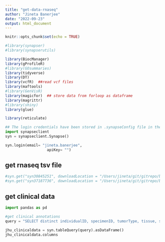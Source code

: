 ```yaml
---
title: "get-data-rnaseq"
author: "Jineta Banerjee"
date: "2022-09-23"
output: html_document
---
```

```r
knitr::opts_chunk$set(echo = TRUE)
```

```r

#library(synapser)
#library(synapserutils)

library(BiocManager)
library(gProfileR)
#library(GOsummaries)
library(tidyverse)
library(DT)
library(vcfR)  ##read vcf files
library(maftools)
#library(GenVisR)
library(magicfor)  ## store data from forloop as dataframe
library(magrittr)
#library(shiny)
library(glue)

library(reticulate)

```

```python

## The login credentials have been stored in .synapseConfig file in the home dir. If you dont have this setup, please make the file before trying to login.
import synapseclient
syn = synapseclient.Synapse()

syn.login(email= "jineta.banerjee",
                   apiKey= "")

```

## get rnaseq tsv file

```python

#syn.get("syn30845251", downloadLocation = "/Users/jineta/git/gitrepo/biobank-release-2/data/rnaseq-batch1-batch2") #batch1plus2
#syn.get("syn37187736", downloadLocation = "/Users/jineta/git/gitrepo/biobank-release-2/data/rnaseq-batch3") #batch3

```

## get clinical data

```python

import pandas as pd

#get clinical annotations
query = "SELECT distinct individualID, specimenID, tumorType, tissue, sex, age, bodyPart, isCellLine FROM syn30791643 WHERE ( assay = 'rnaSeq' ) "

jhu_clinicaldata = syn.tableQuery(query).asDataFrame()
jhu_clinicaldata.columns

```